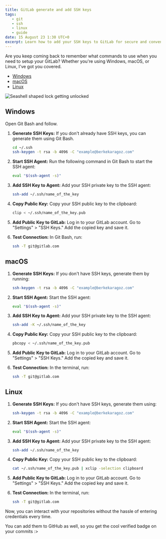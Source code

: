 ```yaml
---
title: GitLab generate and add SSH keys
tags:
   - git
   - ssh
   - linux
   - guide
date: 15 August 23 1:30 UTC+0
excerpt: Learn how to add your SSH keys to GitLab for secure and convenient authentication on Windows, macOS, and Linux systems.
---
```


Are you keep coming back to remember what commands to use when you need to setup your GitLab?
Whether you're using Windows, macOS, or Linux, I've got you covered.

-  [Windows](#windows)
-  [macOS](#macos)
-  [Linux](#linux)

<Image
   priority
   src="/assets/posts/gitlab-add-ssh-keys/cover.webp"
   alt="Seashell shaped lock getting unlocked"
   width={512}
   height={512}
   placeholder="blur"
   blurDataURL="data:image/png;base64,iVBORw0KGgoAAAANSUhEUgAAAAIAAAACCAIAAAD91JpzAAAAAXNSR0IArs4c6QAAAARnQU1BAACxjwv8YQUAAAAJcEhZcwAADsMAAA7DAcdvqGQAAAAVSURBVBhXY6ivr/9/bh4DEPx/eBAALY4GiuCp2EkAAAAASUVORK5CYII="
/>

## Windows

Open Git Bash and follow.

1. **Generate SSH Keys:**
   If you don't already have SSH keys, you can generate them using Git Bash.

   ```bash
   cd ~/.ssh
   ssh-keygen -t rsa -b 4096 -C "example@berkekaragoz.com"
   ```

2. **Start SSH Agent:**
   Run the following command in Git Bash to start the SSH agent:

   ```bash
   eval "$(ssh-agent -s)"
   ```

3. **Add SSH Key to Agent:**
   Add your SSH private key to the SSH agent:

   ```bash
   ssh-add ~/.ssh/name_of_the_key
   ```

4. **Copy Public Key:**
   Copy your SSH public key to the clipboard:

   ```bash
   clip < ~/.ssh/name_of_the_key.pub
   ```

5. **Add Public Key to GitLab:**
   Log in to your GitLab account. Go to "Settings" > "SSH Keys." Add the copied key and save it.

6. **Test Connection:**
   In Git Bash, run:

   ```bash
   ssh -T git@gitlab.com
   ```

## macOS

1. **Generate SSH Keys:**
   If you don't have SSH keys, generate them by running:

   ```bash
   ssh-keygen -t rsa -b 4096 -C "example@berkekaragoz.com"
   ```

2. **Start SSH Agent:**
   Start the SSH agent:

   ```bash
   eval "$(ssh-agent -s)"
   ```

3. **Add SSH Key to Agent:**
   Add your SSH private key to the SSH agent:

   ```bash
   ssh-add -K ~/.ssh/name_of_the_key
   ```

4. **Copy Public Key:**
   Copy your SSH public key to the clipboard:

   ```bash
   pbcopy < ~/.ssh/name_of_the_key.pub
   ```

5. **Add Public Key to GitLab:**
   Log in to your GitLab account. Go to "Settings" > "SSH Keys." Add the copied key and save it.

6. **Test Connection:**
   In the terminal, run:

   ```bash
   ssh -T git@gitlab.com
   ```

## Linux

1. **Generate SSH Keys:**
   If you don't have SSH keys, generate them using:

   ```bash
   ssh-keygen -t rsa -b 4096 -C "example@berkekaragoz.com"
   ```

2. **Start SSH Agent:**
   Start the SSH agent:

   ```bash
   eval "$(ssh-agent -s)"
   ```

3. **Add SSH Key to Agent:**
   Add your SSH private key to the SSH agent:

   ```bash
   ssh-add ~/.ssh/name_of_the_key
   ```

4. **Copy Public Key:**
   Copy your SSH public key to the clipboard:

   ```bash
   cat ~/.ssh/name_of_the_key.pub | xclip -selection clipboard
   ```

5. **Add Public Key to GitLab:**
   Log in to your GitLab account. Go to "Settings" > "SSH Keys." Add the copied key and save it.

6. **Test Connection:**
   In the terminal, run:

   ```bash
   ssh -T git@gitlab.com
   ```

Now, you can interact with your repositories without the hassle of entering credentials every time.

You can add them to GitHub as well, so you get the cool verified badge on your commits :>

